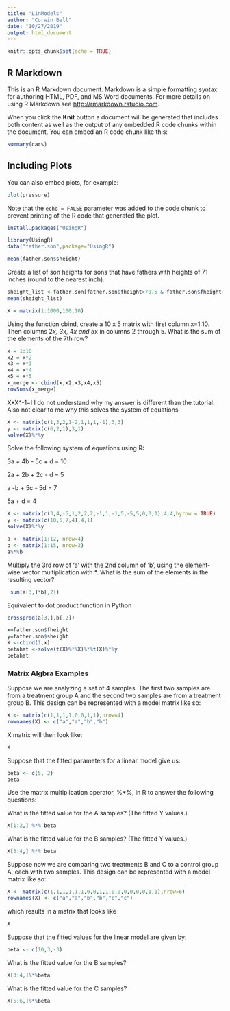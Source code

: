 ```yaml
---
title: "LinModels"
author: "Corwin Bell"
date: "10/27/2019"
output: html_document
---
```


```r
knitr::opts_chunk$set(echo = TRUE)
```

## R Markdown

This is an R Markdown document. Markdown is a simple formatting syntax for authoring HTML, PDF, and MS Word documents. For more details on using R Markdown see <http://rmarkdown.rstudio.com>.

When you click the **Knit** button a document will be generated that includes both content as well as the output of any embedded R code chunks within the document. You can embed an R code chunk like this:

```r
summary(cars)
```

## Including Plots

You can also embed plots, for example:

```r
plot(pressure)
```

Note that the `echo = FALSE` parameter was added to the code chunk to prevent printing of the R code that generated the plot.

```r
install.packages("UsingR")
```

```r
library(UsingR)
data("father.son",package="UsingR")
```

```r
mean(father.son$sheight)
```
Create a list of son heights for sons that have fathers with heights of 71 inches (round to the nearest inch).
```r
sheight_list <-father.son[father.son$fheight>70.5 & father.son$fheight<71.5,"sheight"]
mean(sheight_list)
```

```r
X = matrix(1:1000,100,10)
```

Using the function cbind, create a 10 x 5 matrix with first column x=1:10. Then columns 2*x, 3*x, 4*x and 5*x in columns 2 through 5.
What is the sum of the elements of the 7th row?
```r
x = 1:10
x2 = x*2
x3 = x*3
x4 = x*4
x5 = x*5
x_merge <- cbind(x,x2,x3,x4,x5)
rowSums(x_merge)
```
X*X^-1=I
I do not understand why my answer is different than the tutorial. Also not clear to me why this solves the system of equations
```r
X <- matrix(c(1,3,2,1-2,1,1,1,-1),3,3)
y <- matrix(c(6,2,1),3,1)
solve(X)%*%y
```
Solve the following system of equations using R:

3a + 4b - 5c + d = 10

2a + 2b + 2c - d = 5

a -b + 5c - 5d = 7

5a + d = 4
```r
X <- matrix(c(3,4,-5,1,2,2,2,-1,1,-1,5,-5,5,0,0,1),4,4,byrow = TRUE)
y <- matrix(c(10,5,7,4),4,1)
solve(X)%*%y
```
```r
a <- matrix(1:12, nrow=4)
b <- matrix(1:15, nrow=3)
a%*%b
```
Multiply the 3rd row of 'a' with the 2nd column of 'b', using the element-wise vector multiplication with *.
What is the sum of the elements in the resulting vector?
```r
 sum(a[3,]*b[,2])
```
Equivalent to dot product function in Python
```r
crossprod(a[3,],b[,2])
```
```r
x=father.son$fheight
y=father.son$sheight
X <-cbind(1,x)
betahat <-solve(t(X)%*%X)%*%t(X)%*%y
betahat
```
### Matrix Algbra Examples
Suppose we are analyzing a set of 4 samples. The first two samples are from a treatment group A and the second two samples are from a treatment group B. This design can be represented with a model matrix like so:
```r
X <- matrix(c(1,1,1,1,0,0,1,1),nrow=4)
rownames(X) <- c("a","a","b","b")
```
X matrix will then look like:
```r
X
```

Suppose that the fitted parameters for a linear model give us:
```r
beta <- c(5, 2)
beta
```


Use the matrix multiplication operator, %*%, in R to answer the following questions:

What is the fitted value for the A samples? (The fitted Y values.)
```r
X[1:2,] %*% beta
```
What is the fitted value for the B samples? (The fitted Y values.)
```r
X[3:4,] %*% beta
```


Suppose now we are comparing two treatments B and C to a control group A, each with two samples. This design can be represented with a model matrix like so:
```r
X <- matrix(c(1,1,1,1,1,1,0,0,1,1,0,0,0,0,0,0,1,1),nrow=6)
rownames(X) <- c("a","a","b","b","c","c")
```
which results in a matrix that looks like
```r
X
```
Suppose that the fitted values for the linear model are given by:
```r
beta <- c(10,3,-3)
```
What is the fitted value for the B samples?
```r
X[3:4,]%*%beta
```
What is the fitted value for the C samples?
```r
X[5:6,]%*%beta
```




